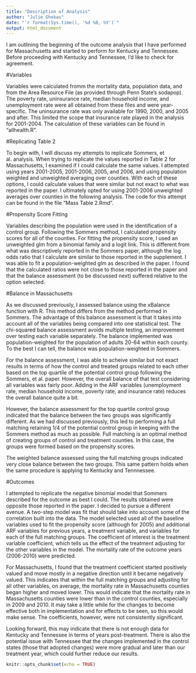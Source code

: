 ```yaml
---
title: "Description of Analysis"
author: "Julie Ghekas"
date: "`r format(Sys.time(), '%d %B, %Y')`"
output: html_document
---
```


I am outlining the beginning of the outcome analysis that I have performed for Massachusetts and started to perform for Kentucky and Tennessee.  Before proceeding with Kentucky and Tennessee, I'd like to check for agreement.

#Variables

Variables were calculated fromm the mortality data, population data, and from the Area Resource File (as provided through Penn State's sodapop).  The poverty rate, uninsurance rate, median household income, and unemployment rate were all obtained from these files and were year-specific.  The uninsurance rate was only available for 1990, 2000, and 2005 and after.  This limited the scope that insurance rate played in the analysis for 2001-2004.  The calculation of these variables can be found in "allhealth.R".

#Replicating Table 2

To begin with, I will discuss my attempts to replicate Sommers, et al. analysis.  When trying to replicate the values reported in Table 2 for Massachusetts, I examined if I could calculate the same values.  I attempted using years 2001-2005, 2001-2006, 2005, and 2006, and using population weighted and unweighted averaging over counties.  With each of these options, I could calculate values that were similar but not exact to what was reported in the paper.  I ultimately opted for using 2001-2006 unweighted averages over counties in the following analysis.  The code for this attempt can be found in the file "Mass Table 2.Rmd".

#Propensity Score Fitting

Variables describing the population were used in the identification of a control group.  Following the Sommers method, I calculated propensity scores for all of the counties.  For fitting the propensity score, I used an unweighted glm from a binomial family and a logit link.  This is different from what was descriptively reported in the Sommers paper, although the log odds ratio that I calculate are similar to those reported in the supplement.  I was able to fit a population-weighted glm as described in the paper.  I found that the calculated ratios were not close to those reported in the paper and that the balance assessment (to be discussed next) suffered relative to the option selected. 

#Balance in Massachusetts

As we discussed previously, I assessed balance using the xBalance function with R.  This method differs from the method performed in Sommers.  The advantage of this balance assessment is that it takes into account all of the variables being compared into one statistical test.  The chi-squared balance assessment avoids multiple testing, an improvement over testing each variable separately.  The balance implemented was population-weighted for the population of adults 20-64 within each county.  To the best I can tell, the balance was population-weighted in Sommers.

For the balance assessment, I was able to acheive similar but not exact results in terms of how the control and treated groups related to each other based on the top quartile of the potential control group following the Sommers, et al. paper.  However, the overall balance of that test considering all variables was fairly poor.  Adding in the ARF variables (unemployment rate, median household income, poverty rate, and insurance rate) reduces the overall balance quite a bit.

However, the balance assessment for the top quartile control group indicated that the balance between the two groups was significantly different.  As we had discussed previously, this led to performing a full matching retaining 1/4 of the potential control group in keeping with the Sommers method as much as possible.  Full matching is an optimal method of creating groups of control and treatment counties.  In this case, the groups were formed based on the propensity scores.  

The weighted balance assessed using the full matching groups indicated very close balance between the two groups.  This same pattern holds when the same procedure is applying to Kentucky and Tennnessee.

#Outcomes

I attempted to replicate the negative binomial model that Sommers described for the outcome as best I could.  The results obtained were opposite those reported in the paper.  I decided to pursue a different avenue.  A two-step model was fit that should take into account some of the correlation built into the data.  The model selected used all of the baseline variables used to fit the propensity score (although for 2005) and additional ARF variables for previous years, a treatment variable, and variables for each of the full matching groups.  The coefficient of interest is the treatment variable coefficient, which tells us the effect of the treatment adjusting for the other variables in the model.  The mortality rate of the outcome years (2006-2010) were predicted.

For Massachusetts, I found that the treatment coefficient started positively valued and move mostly in a negative direction until it became negatively valued.  This indicates that within the full matching groups and adjusting for all other variables, on average, the mortality rate in Massachusetts counties began higher and moved lower.  This would indicate that the mortality rate in Massachusetts counties were lower than in the control counties, especially in 2009 and 2010.  It may take a little while for the changes to become effective both in implementation and for effects to be seen, so this would make sense.  The coefficients, however, were not consistently significant.

Looking forward, this may indicate that there is not enough data for Kentucky and Tennessee in terms of years post-treatment.  There is also the potential issue with Tennessee that the changes implemented in the control states (those that adopted changes) were more gradual and later than our treatment year, which could further reduce our results.

```r
knitr::opts_chunk$set(echo = TRUE)
```

